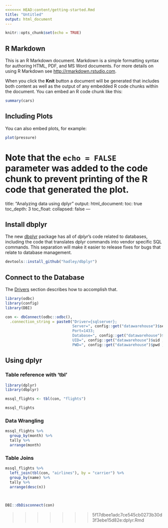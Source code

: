 ```yaml
---
<<<<<<< HEAD:content/getting-started.Rmd
title: "Untitled"
output: html_document
---
```


```r
knitr::opts_chunk$set(echo = TRUE)
```

## R Markdown

This is an R Markdown document. Markdown is a simple formatting syntax for authoring HTML, PDF, and MS Word documents. For more details on using R Markdown see <http://rmarkdown.rstudio.com>.

When you click the **Knit** button a document will be generated that includes both content as well as the output of any embedded R code chunks within the document. You can embed an R code chunk like this:

```r
summary(cars)
```

## Including Plots

You can also embed plots, for example:

```r
plot(pressure)
```

Note that the `echo = FALSE` parameter was added to the code chunk to prevent printing of the R code that generated the plot.
=======
title: "Analyzing data using dplyr"
output:
  html_document:
    toc: true
    toc_depth: 3
    toc_float:
      collapsed: false
---

## Install dbplyr

The new [dbplyr](https://github.com/hadley/dbplyr) package has all of *dplyr*'s code related to databases, including the code that translates dplyr commands into vendor specific SQL commands.  This separation will make it easier to release fixes for bugs that relate to database management.

```r
devtools::install_github("hadley/dbplyr")
```


## Connect to the Database

The [Drivers](drivers.html) section describes how to accomplish that.

```r
library(odbc)
library(config)
library(DBI)

con <- dbConnect(odbc::odbc(), 
  .connection_string = paste0("Driver={sqlserver};
                              Server=", config::get("datawarehouse")$server ,";
                              Port=1433;
                              Database=", config::get("datawarehouse")$database ,";
                              UID=", config::get("datawarehouse")$uid ,";
                              PWD=", config::get("datawarehouse")$pwd ,";"))

```

## Using dplyr

### Table reference with 'tbl'

```r
library(dplyr)
library(dbplyr)

mssql_flights <- tbl(con, "flights")

mssql_flights
```

### Data Wrangling

```r
mssql_flights %>%
  group_by(month) %>%
  tally %>%
  arrange(month)
```


### Table Joins

```r

mssql_flights %>%
  left_join(tbl(con, "airlines"), by = "carrier") %>%
  group_by(name) %>%
  tally %>%
  arrange(desc(n))
  
  
```


```r
DBI::dbDisconnect(con)
```
>>>>>>> 5f17dbee1adc7ce545cb0273b30d3f3ebe15d82e:dplyr.Rmd

